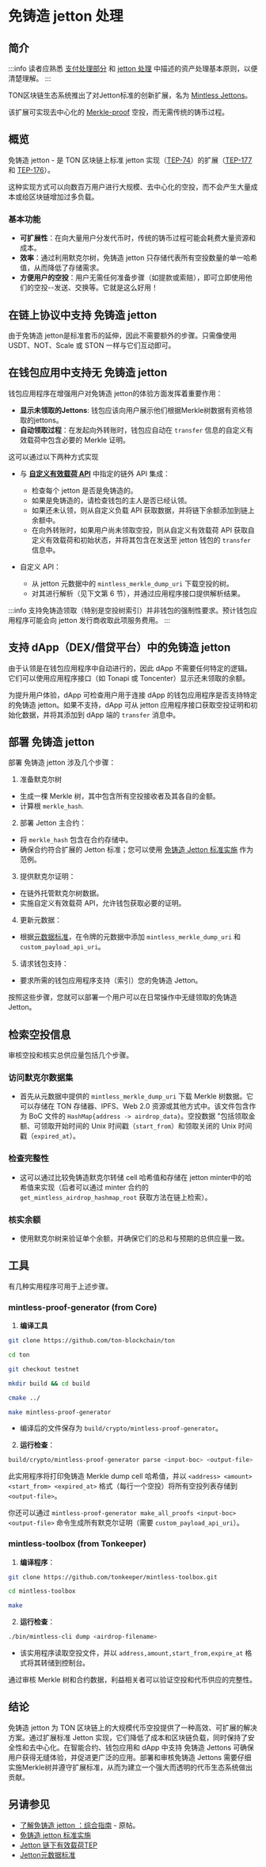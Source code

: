 # 免铸造 jetton 处理

## 简介

:::info
读者应熟悉 [支付处理部分](/v3/guidelines/dapps/asset-processing/payments-processing) 和 [jetton 处理](/v3/guidelines/dapps/asset-processing/jettons) 中描述的资产处理基本原则，以便清楚理解。
:::

TON区块链生态系统推出了对Jetton标准的创新扩展，名为 [Mintless Jettons](https://github.com/ton-community/mintless-jetton?tab=readme-ov-file)。

该扩展可实现去中心化的 [Merkle-proof](/v3/documentation/data-formats/cells/exotic#merkle-proof) 空投，而无需传统的铸币过程。

## 概览

免铸造 jetton  - 是 TON 区块链上标准 jetton 实现（[TEP-74](https://github.com/ton-blockchain/TEPs/blob/master/text/0074-jettons-standard.md)）的扩展（[TEP-177](https://github.com/ton-blockchain/TEPs/pull/177) 和 [TEP-176](https://github.com/ton-blockchain/TEPs/pull/176)）。

这种实现方式可以向数百万用户进行大规模、去中心化的空投，而不会产生大量成本或给区块链增加过多负载。

### 基本功能

- **可扩展性**：在向大量用户分发代币时，传统的铸币过程可能会耗费大量资源和成本。
- **效率**：通过利用默克尔树，免铸造 jetton 只存储代表所有空投数量的单一哈希值，从而降低了存储需求。
- **方便用户的空投**：用户无需任何准备步骤（如提款或索赔），即可立即使用他们的空投--发送、交换等。它就是这么好用！

## 在链上协议中支持 免铸造 jetton 

由于免铸造 jetton是标准套币的延伸，因此不需要额外的步骤。只需像使用 USDT、NOT、Scale 或 STON 一样与它们互动即可。

## 在钱包应用中支持无 免铸造 jetton 

钱包应用程序在增强用户对免铸造 jetton的体验方面发挥着重要作用：

- **显示未领取的Jettons**: 钱包应该向用户展示他们根据Merkle树数据有资格领取的jettons。
- **自动领取过程**：在发起向外转账时，钱包应自动在 `transfer` 信息的自定义有效载荷中包含必要的 Merkle 证明。

这可以通过以下两种方式实现

- 与 **[自定义有效载荷 API](https://github.com/ton-blockchain/TEPs/blob/master/text/0064-token-data-standard.md#jetton-metadata-example-offchain)** 中指定的链外 API 集成：
  - 检查每个 jetton 是否是免铸造的。
  - 如果是免铸造的，请检查钱包的主人是否已经认领。
  - 如果还未认领，则从自定义负载 API 获取数据，并将链下余额添加到链上余额中。
  - 在向外转账时，如果用户尚未领取空投，则从自定义有效载荷 API 获取自定义有效载荷和初始状态，并将其包含在发送至 jetton 钱包的 `transfer` 信息中。

- 自定义 API：
  - 从 jetton 元数据中的 `mintless_merkle_dump_uri` 下载空投的树。
  - 对其进行解析（见下文第 6 节），并通过应用程序接口提供解析结果。

:::info
支持免铸造领取（特别是空投树索引）并非钱包的强制性要求。预计钱包应用程序可能会向 jetton 发行商收取此项服务费用。
:::

## 支持 dApp（DEX/借贷平台）中的免铸造 jetton 

由于认领是在钱包应用程序中自动进行的，因此 dApp 不需要任何特定的逻辑。它们可以使用应用程序接口（如 Tonapi 或 Toncenter）显示还未领取的余额。

为提升用户体验，dApp 可检查用户用于连接 dApp 的钱包应用程序是否支持特定的免铸造 jetton。如果不支持，dApp 可从 jetton 应用程序接口获取空投证明和初始化数据，并将其添加到 dApp 端的 `transfer` 消息中。

## 部署 免铸造 jetton

部署 免铸造 jetton 涉及几个步骤：

1. 准备默克尔树

- 生成一棵 Merkle 树，其中包含所有空投接收者及其各自的金额。
- 计算根 `merkle_hash`.

2. 部署 Jetton 主合约：

- 将 `merkle_hash` 包含在合约存储中。
- 确保合约符合扩展的 Jetton 标准；您可以使用 [免铸造 Jetton 标准实施](https://github.com/ton-community/mintless-jetton) 作为范例。

3. 提供默克尔证明：

- 在链外托管默克尔树数据。
- 实施自定义有效载荷 API，允许钱包获取必要的证明。

4. 更新元数据：

- 根据[元数据标准](https://github.com/ton-blockchain/TEPs/blob/master/text/0064-token-data-standard.md)，在令牌的元数据中添加 `mintless_merkle_dump_uri` 和 `custom_payload_api_uri`。

5. 请求钱包支持：

- 要求所需的钱包应用程序支持（索引）您的免铸造 Jetton。

按照这些步骤，您就可以部署一个用户可以在日常操作中无缝领取的免铸造 Jetton。

## 检索空投信息

审核空投和核实总供应量包括几个步骤。

### 访问默克尔数据集

- 首先从元数据中提供的 `mintless_merkle_dump_uri` 下载 Merkle 树数据。它可以存储在 TON 存储器、IPFS、Web 2.0 资源或其他方式中。该文件包含作为 BoC 文件的 `HashMap{address -> airdrop_data}`。空投数据 "包括领取金额、可领取开始时间的 Unix 时间戳（`start_from`）和领取关闭的 Unix 时间戳（`expired_at`）。

### 检查完整性

- 这可以通过比较免铸造默克尔转储 cell 哈希值和存储在 jetton minter中的哈希值来实现（后者可以通过 minter 合约的 `get_mintless_airdrop_hashmap_root` 获取方法在链上检索）。

### 核实余额

- 使用默克尔树来验证单个余额，并确保它们的总和与预期的总供应量一致。

## 工具

有几种实用程序可用于上述步骤。

### mintless-proof-generator (from Core)

1. **编译工具**

```bash
git clone https://github.com/ton-blockchain/ton
```

```bash
cd ton
```

```bash
git checkout testnet
```

```bash
mkdir build && cd build
```

```bash
cmake ../
```

```bash
make mintless-proof-generator
```

- 编译后的文件保存为 `build/crypto/mintless-proof-generator`。

2. **运行检查**：

```bash
build/crypto/mintless-proof-generator parse <input-boc> <output-file>
```

此实用程序将打印免铸造 Merkle dump  cell 哈希值，并以 `<address> <amount> <start_from> <expired_at>` 格式（每行一个空投）将所有空投列表存储到 `<output-file>`。

你还可以通过 `mintless-proof-generator make_all_proofs <input-boc> 
 <output-file>` 命令生成所有默克尔证明（需要 `custom_payload_api_uri`）。

### mintless-toolbox (from Tonkeeper)

1. **编译程序**：

```bash
git clone https://github.com/tonkeeper/mintless-toolbox.git
```

```bash
cd mintless-toolbox
```

```bash
make
```

2. **运行检查**：

```bash
./bin/mintless-cli dump <airdrop-filename>
```

- 该实用程序读取空投文件，并以 `address,amount,start_from,expire_at` 格式将其转储到控制台。

通过审核 Merkle 树和合约数据，利益相关者可以验证空投和代币供应的完整性。

## 结论

免铸造 jetton 为 TON 区块链上的大规模代币空投提供了一种高效、可扩展的解决方案。通过扩展标准 Jetton 实现，它们降低了成本和区块链负载，同时保持了安全性和去中心化。在智能合约、钱包应用和 dApp 中支持 免铸造 Jettons 可确保用户获得无缝体验，并促进更广泛的应用。部署和审核免铸造 Jettons 需要仔细实施Merkle树并遵守扩展标准，从而为建立一个强大而透明的代币生态系统做出贡献。

## 另请参见

- [了解免铸造 jetton ：综合指南](https://gist.github.com/EmelyanenkoK/bfe633bdf8e22ca92a5138e59134988f) - 原帖。
- [免铸造 jetton 标准实施](https://github.com/ton-community/mintless-jetton)
- [Jetton 链下有效载荷TEP](https://github.com/ton-blockchain/TEPs/blob/master/text/0064-token-data-standard.md#jetton-metadata-example-offchain)
- [Jetton元数据标准](https://github.com/ton-blockchain/TEPs/blob/master/text/0064-token-data-standard.md)
